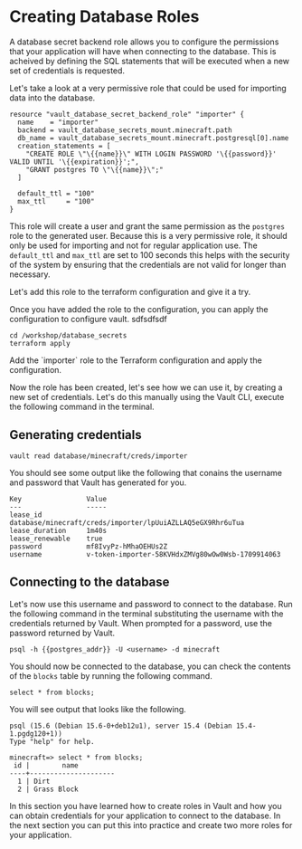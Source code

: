 # Creating Database Roles

A database secret backend role allows you to configure the permissions
that your application will have when connecting to the database. This is
acheived by defining the SQL statements that will be executed when a new
set of credentials is requested.

Let's take a look at a very permissive role that could be used for importing
data into the database.

```hcl
resource "vault_database_secret_backend_role" "importer" {
  name    = "importer"
  backend = vault_database_secrets_mount.minecraft.path
  db_name = vault_database_secrets_mount.minecraft.postgresql[0].name
  creation_statements = [
    "CREATE ROLE \"\{{name}}\" WITH LOGIN PASSWORD '\{{password}}' VALID UNTIL '\{{expiration}}';",
    "GRANT postgres TO \"\{{name}}\";"
  ]

  default_ttl = "100"
  max_ttl     = "100"
}
```

This role will create a user and grant the same permission as the `postgres` role to the
generated user. Because this is a very permissive role, it should only be used for importing
and not for regular application use.  The `default_ttl` and `max_ttl` are set to 100 seconds
this helps with the security of the system by ensuring that the credentials are not valid for
longer than necessary.

Let's add this role to the terraform configuration and give it a try.

Once you have added the role to the configuration, you can apply the configuration 
to configure vault. sdfsdfsdf

```shell
cd /workshop/database_secrets
terraform apply
```


<Task id="add_import_role">
  Add the `importer` role to the Terraform configuration and apply the configuration.
</Task>

Now the role has been created, let's see how we can use it, by creating a new set of credentials.
Let's do this manually using the Vault CLI, execute the following command in the terminal.

## Generating credentials

```shell
vault read database/minecraft/creds/importer
```

You should see some output like the following that conains the username and
password that Vault has generated for you.

```shell
Key                Value
---                -----
lease_id           database/minecraft/creds/importer/lpUuiAZLLAQ5eGX9Rhr6uTua
lease_duration     1m40s
lease_renewable    true
password           mf8IvyPz-hMhaOEHUs2Z
username           v-token-importer-58KVHdxZMVg80wOw0Wsb-1709914063
```

## Connecting to the database

Let's now use this username and password to connect to the database. Run the
following command in the terminal substituting the username with the credentials
returned by Vault. When prompted for a password, use the password returned by Vault.

```shell
psql -h {{postgres_addr}} -U <username> -d minecraft
```

You should now be connected to the database, you can check the contents of the `blocks` table
by running the following command.

```shell
select * from blocks;
```

You will see output that looks like the following.

```shell
psql (15.6 (Debian 15.6-0+deb12u1), server 15.4 (Debian 15.4-1.pgdg120+1))
Type "help" for help.

minecraft=> select * from blocks;
 id |        name         
----+---------------------
  1 | Dirt
  2 | Grass Block
```

In this section you have learned how to create roles in Vault and how you can
obtain credentials for your application to connect to the database. In the next
section you can put this into practice and create two more roles for your 
application.